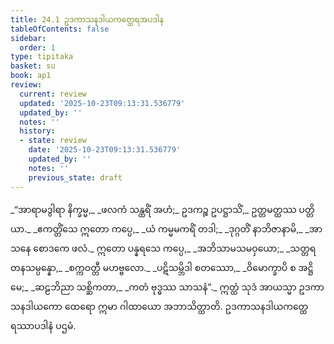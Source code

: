```yaml
---
title: 24.1 ဥဒကာသနဒါယကတ္ထေရအပဒါန
tableOfContents: false
sidebar:
  order: 1
type: tipitaka
basket: su
book: ap1
review:
  current: review
  updated: '2025-10-23T09:13:31.536779'
  updated_by: ''
  notes: ''
  history:
  - state: review
    date: '2025-10-23T09:13:31.536779'
    updated_by: ''
    notes: ''
    previous_state: draft
---
```



<ReviewStatus review={frontmatter.review} showDetails={true} />

<HypothesisAnnotation frontmatter={frontmatter} />

<DynamicBreadcrumb />

<Division number="1" book="ap1" e="ch" v="20" p="245">

<Paragraph number="2973" book="ap1">
_“အာရာမဒွါရာ နိက္ခမ္မ,_  
_ဖလကံ သန္ထရိံ အဟံ;_  
ဥဒကဉ္စ ဥပဋ္ဌာသိံ,_  
ဥတ္တမတ္ထဿ ပတ္တိယာ._  

</Paragraph>

</Division>
<Division number="2" book="ap1" e="ch" v="20" p="245">

<Paragraph number="2974" type="verses" book="ap1">
_ဧကတ္တိံသေ ဣတော ကပ္ပေ,_  
_ယံ ကမ္မမကရိံ တဒါ;_  
_ဒုဂ္ဂတိံ နာဘိဇာနာမိ,_  
_အာသနေ စောဒကေ ဖလံ._  

</Paragraph>

</Division>
<Division number="3" book="ap1" e="ch" v="20" p="245">

<Paragraph number="2975" type="verses" book="ap1">
ဣတော ပန္နရသေ ကပ္ပေ,_  
_အဘိသာမသမဝှယော;_  
_သတ္တရတနသမ္ပန္နော,_  
_စက္ကဝတ္တီ မဟဗ္ဗလော._  

</Paragraph>

</Division>
<Division number="4" book="ap1" e="ch" v="20" p="245">

<Paragraph number="2976" type="verses" book="ap1">
_ပဋိသမ္ဘိဒါ စတဿော,_  
_ဝိမောက္ခာပိ စ အဋ္ဌိမေ;_  
_ဆဠဘိညာ သစ္ဆိကတာ,_  
_ကတံ ဗုဒ္ဓဿ သာသနံ”._  

</Paragraph>

<Paragraph number="2977" book="ap1">
ဣတ္ထံ သုဒံ အာယသ္မာ ဥဒကာသနဒါယကော ထေရော ဣမာ ဂါထာယော အဘာသိတ္ထာတိ.

</Paragraph>
</Division>

<Paragraph number="2978" type="center" book="ap1">
ဥဒကာသနဒါယကတ္ထေရဿာပဒါနံ ပဌမံ.
</Paragraph>